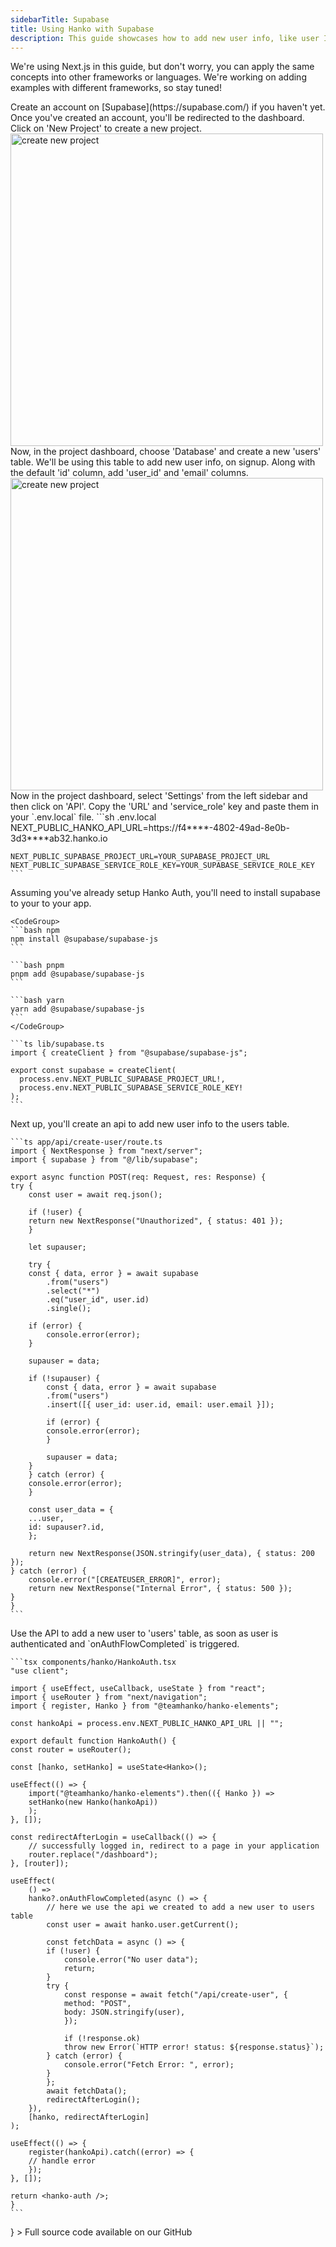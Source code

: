 ```yaml
---
sidebarTitle: Supabase
title: Using Hanko with Supabase
description: This guide showcases how to add new user info, like user ID and email to the Supabase Database, when they sign up. Jump to [Nextjs guide](/quickstarts/fullstack/next) to learn how to add Hanko Auth in your Next App.
---
```


We're using Next.js in this guide, but don't worry, you can apply the same concepts into other frameworks or languages. We're working on adding examples with different frameworks, so stay tuned!

<Steps>
  <Step title="Create an account on Supabase">
    Create an account on [Supabase](https://supabase.com/) if you haven't yet.
  </Step>
  <Step title="Create a new project">
    Once you've created an account, you'll be redirected to the dashboard. Click
    on 'New Project' to create a new project.
    <Frame>
      <img
        src="/images/supabase/create-new-project.png"
        alt="create new project"
        width="500"
        style={{ borderRadius: "0.5rem" }}
      />
    </Frame>
  </Step>
  <Step title="Create users table">
    Now, in the project dashboard, choose 'Database' and create a new 'users' table.
    We'll be using this table to add new user info, on signup. Along with the
    default 'id' column, add 'user_id' and 'email' columns.
    <Frame>
      <img
        src="/images/supabase/create-new-table.png"
        alt="create new project"
        width="500"
        style={{ borderRadius: "0.5rem" }}
      />
    </Frame>
  </Step>
  <Step title="Get URL and service_role key from Supabase and add it to your project">
    Now in the project dashboard, select 'Settings' from the left sidebar and then click on 'API'. Copy the 'URL' and 'service_role' key and paste them in your `.env.local` file.
    ```sh .env.local
    NEXT_PUBLIC_HANKO_API_URL=https://f4****-4802-49ad-8e0b-3d3****ab32.hanko.io

    NEXT_PUBLIC_SUPABASE_PROJECT_URL=YOUR_SUPABASE_PROJECT_URL
    NEXT_PUBLIC_SUPABASE_SERVICE_ROLE_KEY=YOUR_SUPABASE_SERVICE_ROLE_KEY
    ```

  </Step>
  <Step title="Install Supabase JavaScript Client">
    Assuming you've already setup Hanko Auth, you'll need to install supabase to your to your app.

    <CodeGroup>
    ```bash npm
    npm install @supabase/supabase-js
    ```

    ```bash pnpm
    pnpm add @supabase/supabase-js
    ```

    ```bash yarn
    yarn add @supabase/supabase-js
    ```
    </CodeGroup>
  </Step>

  <Step title="Setup Supabase Client">

    ```ts lib/supabase.ts
    import { createClient } from "@supabase/supabase-js";

    export const supabase = createClient(
      process.env.NEXT_PUBLIC_SUPABASE_PROJECT_URL!,
      process.env.NEXT_PUBLIC_SUPABASE_SERVICE_ROLE_KEY!
    );
    ```
  </Step>
  <Step title="Create an API">
    Next up, you'll create an api to add new user info to the users table.

    ```ts app/api/create-user/route.ts
    import { NextResponse } from "next/server";
    import { supabase } from "@/lib/supabase";

    export async function POST(req: Request, res: Response) {
    try {
        const user = await req.json();

        if (!user) {
        return new NextResponse("Unauthorized", { status: 401 });
        }

        let supauser;

        try {
        const { data, error } = await supabase
            .from("users")
            .select("*")
            .eq("user_id", user.id)
            .single();

        if (error) {
            console.error(error);
        }

        supauser = data;

        if (!supauser) {
            const { data, error } = await supabase
            .from("users")
            .insert([{ user_id: user.id, email: user.email }]);

            if (error) {
            console.error(error);
            }

            supauser = data;
        }
        } catch (error) {
        console.error(error);
        }

        const user_data = {
        ...user,
        id: supauser?.id,
        };

        return new NextResponse(JSON.stringify(user_data), { status: 200 });
    } catch (error) {
        console.error("[CREATEUSER_ERROR]", error);
        return new NextResponse("Internal Error", { status: 500 });
    }
    }
    ```

  </Step>
  <Step title="Use the API in HankoAuth component">
    Use the API to add a new user to 'users' table, as soon as user is authenticated and `onAuthFlowCompleted` is triggered.

    ```tsx components/hanko/HankoAuth.tsx
    "use client";

    import { useEffect, useCallback, useState } from "react";
    import { useRouter } from "next/navigation";
    import { register, Hanko } from "@teamhanko/hanko-elements";

    const hankoApi = process.env.NEXT_PUBLIC_HANKO_API_URL || "";

    export default function HankoAuth() {
    const router = useRouter();

    const [hanko, setHanko] = useState<Hanko>();

    useEffect(() => {
        import("@teamhanko/hanko-elements").then(({ Hanko }) =>
        setHanko(new Hanko(hankoApi))
        );
    }, []);

    const redirectAfterLogin = useCallback(() => {
        // successfully logged in, redirect to a page in your application
        router.replace("/dashboard");
    }, [router]);

    useEffect(
        () =>
        hanko?.onAuthFlowCompleted(async () => {
            // here we use the api we created to add a new user to users table
            const user = await hanko.user.getCurrent();

            const fetchData = async () => {
            if (!user) {
                console.error("No user data");
                return;
            }
            try {
                const response = await fetch("/api/create-user", {
                method: "POST",
                body: JSON.stringify(user),
                });

                if (!response.ok)
                throw new Error(`HTTP error! status: ${response.status}`);
            } catch (error) {
                console.error("Fetch Error: ", error);
            }
            };
            await fetchData();
            redirectAfterLogin();
        }),
        [hanko, redirectAfterLogin]
    );

    useEffect(() => {
        register(hankoApi).catch((error) => {
        // handle error
        });
    }, []);

    return <hanko-auth />;
    }
    ```

  </Step>
  <Step title="Try it yourself">
  <Card
    title="Supabase example with Nextjs"
    href="https://github.com/teamhanko/hanko-supabase"
    icon={
      <svg
        xmlns="http://www.w3.org/2000/svg"
        className="icon icon-tabler icon-tabler-external-link"
        width="24"
        height="24"
        viewBox="0 0 24 24"
        strokeWidth="2"
        stroke="currentColor"
        fill="none"
        strokeLinecap="round"
        strokeLinejoin="round"
      >
        <path stroke="none" d="M0 0h24v24H0z" fill="none"></path>
        <path d="M12 6h-6a2 2 0 0 0 -2 2v10a2 2 0 0 0 2 2h10a2 2 0 0 0 2 -2v-6"></path>
        <path d="M11 13l9 -9"></path>
        <path d="M15 4h5v5"></path>
      </svg>
    }
  >
    Full source code available on our GitHub
  </Card>
  </Step>
</Steps>
